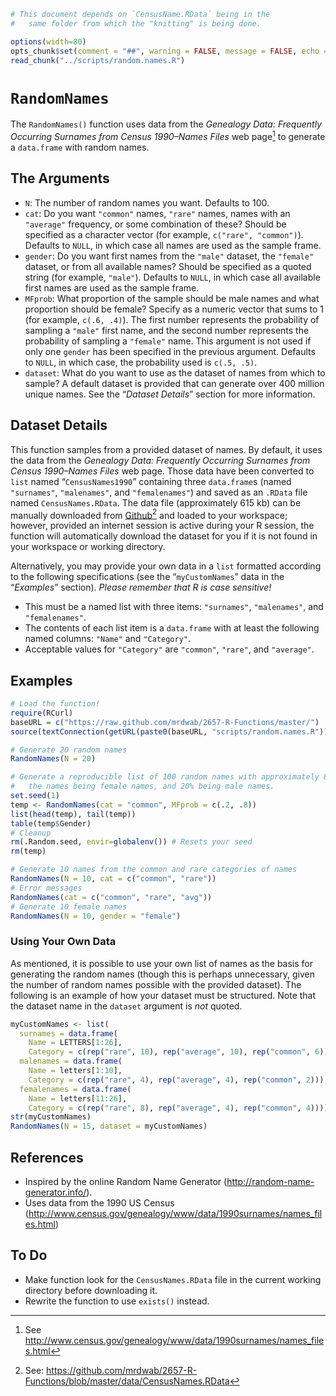 
```r
# This document depends on `CensusName.RData` being in the
#   same folder from which the "knitting" is being done.
```



```r
options(width=80)
opts_chunk$set(comment = "##", warning = FALSE, message = FALSE, echo = TRUE, tidy = FALSE, size="small")
read_chunk("../scripts/random.names.R")
```

# `RandomNames`

The `RandomNames()` function uses data from the *Genealogy Data: Frequently Occurring Surnames from Census 1990--Names Files* web page^[See [http://www.census.gov/genealogy/www/data/1990surnames/names_files.html](http://www.census.gov/genealogy/www/data/1990surnames/names_files.html)] to generate a `data.frame` with random names.

## The Arguments

* `N`: The number of random names you want. Defaults to 100.
* `cat`: Do you want `"common"` names, `"rare"` names, names with an `"average"` frequency, or some combination of these? Should be specified as a character vector (for example, `c("rare", "common")`). Defaults to `NULL`, in which case all names are used as the sample frame.
* `gender`: Do you want first names from the `"male"` dataset, the `"female"` dataset, or from all available names? Should be specified as a quoted string (for example, `"male"`). Defaults to `NULL`, in which case all available first names are used as the sample frame.
* `MFprob`: What proportion of the sample should be male names and what proportion should be female? Specify as a numeric vector that sums to 1 (for example, `c(.6, .4)`). The first number represents the probability of sampling a `"male"` first name, and the second number represents the probability of sampling a `"female"` name. This argument is not used if only one `gender` has been specified in the previous argument. Defaults to `NULL`, in which case, the probability used is `c(.5, .5)`.
* `dataset`: What do you want to use as the dataset of names from which to sample? A default dataset is provided that can generate over 400 million unique names. See the "*Dataset Details*" section for more information.

## Dataset Details

This function samples from a provided dataset of names. By default, it uses the data from the *Genealogy Data: Frequently Occurring Surnames from Census 1990--Names Files* web page. Those data have been converted to `list` named "`CensusNames1990`" containing three `data.frame`s (named `"surnames"`, `"malenames"`, and `"femalenames"`) and saved as an `.RData` file named `CensusNames.RData`. The data file (approximately 615 kb) can be manually downloaded from [Github](https://github.com/mrdwab/2657-R-Functions/blob/master/data/CensusNames.RData)^[See: [https://github.com/mrdwab/2657-R-Functions/blob/master/data/CensusNames.RData](https://github.com/mrdwab/2657-R-Functions/blob/master/data/CensusNames.RData)] and loaded to your workspace; however, provided an internet session is active during your R session, the function will automatically download the dataset for you if it is not found in your workspace or working directory.

Alternatively, you may provide your own data in a `list` formatted according to the following specifications (see the "`myCustomNames`" data in the "*Examples*" section). *Please remember that R is case sensitive!*

* This must be a named list with three items: `"surnames"`, `"malenames"`, and `"femalenames"`. 
* The contents of each list item is a `data.frame` with at least the following named columns: `"Name"` and `"Category"`.
* Acceptable values for `"Category"` are `"common"`, `"rare"`, and `"average"`.

## Examples

```r
# Load the function!
require(RCurl)
baseURL = c("https://raw.github.com/mrdwab/2657-R-Functions/master/")
source(textConnection(getURL(paste0(baseURL, "scripts/random.names.R"))))

# Generate 20 random names
RandomNames(N = 20)

# Generate a reproducible list of 100 random names with approximately 80% of
#   the names being female names, and 20% being male names.
set.seed(1)
temp <- RandomNames(cat = "common", MFprob = c(.2, .8))
list(head(temp), tail(temp))
table(temp$Gender)
# Cleanup
rm(.Random.seed, envir=globalenv()) # Resets your seed
rm(temp)

# Generate 10 names from the common and rare categories of names
RandomNames(N = 10, cat = c("common", "rare"))
# Error messages
RandomNames(cat = c("common", "rare", "avg"))
# Generate 10 female names
RandomNames(N = 10, gender = "female")
```

### Using Your Own Data

As mentioned, it is possible to use your own list of names as the basis for generating the random names (though this is perhaps unnecessary, given the number of random names possible with the provided dataset). The following is an example of how your dataset must be structured. Note that the dataset name in the `dataset` argument is *not* quoted.

```r
myCustomNames <- list(
  surnames = data.frame(
    Name = LETTERS[1:26], 
    Category = c(rep("rare", 10), rep("average", 10), rep("common", 6))),
  malenames = data.frame(
    Name = letters[1:10], 
    Category = c(rep("rare", 4), rep("average", 4), rep("common", 2))),
  femalenames = data.frame(
    Name = letters[11:26],
    Category = c(rep("rare", 8), rep("average", 4), rep("common", 4))))
str(myCustomNames)
RandomNames(N = 15, dataset = myCustomNames)
```

## References

* Inspired by the online Random Name Generator ([http://random-name-generator.info/](http://random-name-generator.info/)). 
* Uses data from the 1990 US Census ([http://www.census.gov/genealogy/www/data/1990surnames/names_files.html](http://www.census.gov/genealogy/www/data/1990surnames/names_files.html))

## To Do

* Make function look for the `CensusNames.RData` file in the current working directory before downloading it.
* Rewrite the function to use `exists()` instead.

\cleardoublepage